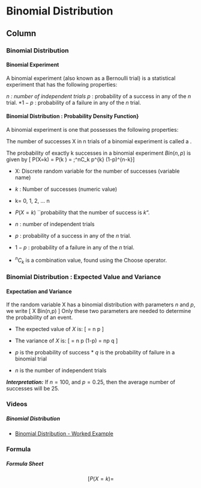 
Binomial Distribution {data-navmenu="Discrete Distributions"}
=====================================

Column {.tabset}
-------------------------------------------------
### Binomial Distribution


#### Binomial Experiment
A binomial experiment (also known as a Bernoulli trial) is a statistical experiment that has the following properties:
\begin{itemize}
*The experiment consists of $n$ repeated trials.
*Each trial can result in just two possible outcomes. We call one of these outcomes a \textbf{\emph{success}} and the other, a \textbf{\emph{failure}}.
*The probability of success, denoted by $p$, is the same on every trial.
*The trials are independent; that is, the outcome on one trial does not affect the outcome on other trials.


Consider the following statistical experiment. You flip a coin five times and count the number of times the coin lands on heads. This is a binomial experiment because:
\begin{itemize}
*The experiment consists of repeated trials. We flip a coin five times.
*Each trial can result in just two possible outcomes : heads or tails.
*The probability of success is constant : 0.5 on every trial.
*The trials are independent; that is, getting heads on one trial does not affect whether we get heads on other trials.


*A binomial experiment with n trials and
probability $p$ of success will be denoted by
\[B(n, p)\]
*Frequently, we are interested in the \textbf{\emph{number of successes}} in a binomial experiment, not in the order in which they occur.
*Furthermore, we are interested in the probability of that number of successes.


The probability of exactly k successes in a binomial experiment B(n, p) is given by
\[ P(X=k) = P(k \mbox{ successes }) = \;^nC_k  \times p^{k} \times (1-p)^{n-k}\]

\begin{itemize}
*X: Discrete random variable for the number of successes (variable name)
*$k$ : Number of successes (numeric value)
\begin{itemize}
* $P(X=k)$ ``probability that the number of success is $k$".
\end{itemize}
*$n$ : number of independent trials
*$p$ : probability of a success in any of the $n$ trial.
*$1-p$ : probability of a failure in any of the $n$ trial.




#### Binomial Distribution : Probability Density Function}
A binomial experiment is one that possesses the following properties:

\begin{enumerate}
* The experiment consists of n repeated trials;

* Each trial results in an outcome that may be classified as a success or a failure (hence the name, binomial);

* The probability of a success, denoted by p, remains constant from trial to trial and repeated trials are independent.
\end{enumerate}


\noindent 
The number of successes X in n trials of a binomial experiment is called a \textbf{\textit{binomial random variable}}.


\subsection*{Binomial Probability Formula}
The probability of exactly k successes in a binomial experiment $Bin(n, p)$ is given by
\[ P(X=k) = P(k \mbox{ successes in ``n" trails }) = \;^nC_k  \times p^{k} \times (1-p)^{n-k}\]


* X: Discrete random variable for the number of successes (variable name)
* $k$ : Number of successes (numeric value)


*   k= 0, 1, 2, ... n
*    $P(X=k)$ ``probability that the number of success is $k$".

* $n$ : number of independent trials
* $p$ : probability of a success in any of the $n$ trial.
* $1-p$ : probability of a failure in any of the $n$ trial.
* ${^nC_k}$ is a combination value, found using the Choose operator.



### Binomial Distribution : Expected Value and Variance

#### Expectation and Variance
If the random variable X has a binomial distribution with parameters $n$
and $p$, we write
\[ X \sim Bin(n,p) \]
Only these two parameters are needed to determine the probability of an event.




* The expected value of $X$ is: \[\operatorname{E(X)} = n \times p \]
* The variance of $X$ is:
\[\operatorname{Var(X)} = n \times p \times (1-p) = n\times p \times q \]


 
* $p$ is the probability of success * $q$ is the probability of failure in a binomial trial
* $n$ is the number of independent trials 

***Interpretation:***
If $n=100$, and $p=0.25$, then the average number of successes will be 25.




### Videos

<h5> Binomial Distribution </h5>


* <a href="https://youtu.be/dRNSiG2Hzfo/">Binomial Distribution - Worked Example</a>





### Formula

<h5> Formula Sheet </h5>

$$ [P(X = k) = $$

